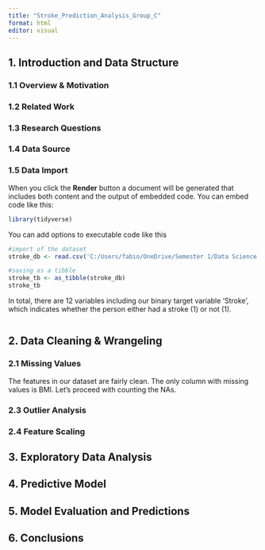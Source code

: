 ```yaml
---
title: "Stroke_Prediction_Analysis_Group_C"
format: html
editor: visual
---
```


## 1. Introduction and Data Structure

### 1.1 Overview & Motivation

### 1.2 Related Work

### 1.3 Research Questions

### 1.4 Data Source

### 1.5 Data Import

When you click the **Render** button a document will be generated that includes both content and the output of embedded code. You can embed code like this:

```r
library(tidyverse)
```

You can add options to executable code like this

```r
#import of the dataset
stroke_db <- read.csv('C:/Users/fabio/OneDrive/Semester 1/Data Science in Business Analytics/Project/stroke_dataset.csv')

#saving as a tibble
stroke_tb <- as_tibble(stroke_db)
stroke_tb
```

In total, there are 12 variables including our binary target variable 'Stroke', which indicates whether the person either had a stroke (1) or not (1).

```r

```

## 2. Data Cleaning & Wrangeling

### 2.1 Missing Values

The features in our dataset are fairly clean. The only column with missing values is BMI. Let's proceed with counting the NAs.

### 2.3 Outlier Analysis

### 2.4 Feature Scaling

## 3. Exploratory Data Analysis

## 4. Predictive Model

## 5. Model Evaluation and Predictions

## 6. Conclusions
